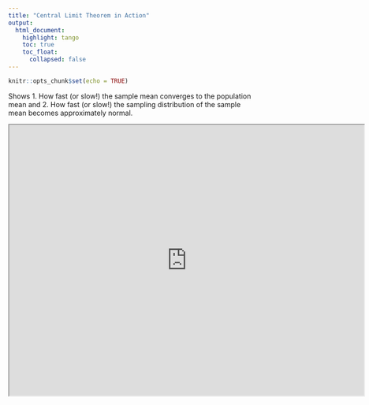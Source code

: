 ```yaml
---
title: "Central Limit Theorem in Action"
output: 
  html_document:
    highlight: tango
    toc: true
    toc_float:
      collapsed: false
---
```

  
```r
knitr::opts_chunk$set(echo = TRUE)
```

Shows 
1. How fast (or slow!) the sample mean converges to the population mean and 
2. How fast (or slow!) the sampling distribution of the sample mean becomes approximately normal.

<iframe src="https://acoppock.shinyapps.io/CLT-app/" height="550" width="720"></iframe>
  